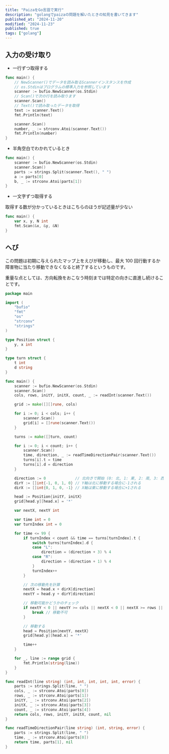 ```yaml
---
title: "PaizaをGo言語で実行"
description: "golangでpaizaの問題を解いたときの知見を書いてきます"
published_at: "2024-11-20"
modified: "2024-11-23"
published: true
tags: ["golang"]
---
```


## 入力の受け取り

- 一行ずつ取得する

```go
func main() {
	// NewScanner()でデータを読み取るScannerインスタンスを作成
	// os.Stdinはプログラムの標準入力を参照しています
	scanner := bufio.NewScanner(os.Stdin)
	// Scan()で次の行を読み取ります
	scanner.Scan()
	// Text()で読み取ったデータを取得
	text := scanner.Text()
	fmt.Println(text)

	scanner.Scan()
	number, _ := strconv.Atoi(scanner.Text())
	fmt.Println(number)
}
```

- 半角空白でわかれているとき

```go
func main() {
	scanner := bufio.NewScanner(os.Stdin)
	scanner.Scan()
	parts := strings.Split(scanner.Text(), " ")
	a := parts[0]
	b, _ := strconv.Atoi(parts[1])
}
```

- 一文字ずつ取得する

取得する数が分かっているときはこちらのほうが記述量が少ない

```go
func main() {
	var x, y, N int
	fmt.Scan(&x, &y, &N)
}
```

## へび

<LinkCard url="https://paiza.jp/works/mondai/a_rank_level_up_problems/a_rank_snake_mapmove_boss" />

この問題は初期に与えられたマップ上をえびが移動し、最大 100 回行動するか障害物に当たり移動できなくなると終了するというものです。

重量な点としては、方向転換をおこなう時刻までは特定の向きに直進し続けることです。

```go
package main

import (
	"bufio"
	"fmt"
	"os"
	"strconv"
	"strings"
)

type Position struct {
	y, x int
}

type turn struct {
	t int
	d string
}

func main() {
	scanner := bufio.NewScanner(os.Stdin)
	scanner.Scan()
	cols, rows, initY, initX, count, _ := readInt(scanner.Text())

	grid := make([][]rune, cols)

	for i := 0; i < cols; i++ {
		scanner.Scan()
		grid[i] = []rune(scanner.Text())
	}

	turns := make([]turn, count)

	for i := 0; i < count; i++ {
		scanner.Scan()
		time, direction, _ := readTimeDirectionPair(scanner.Text())
		turns[i].t = time
		turns[i].d = direction
	}

	direction := 0             // 北向きで開始 (0: 北, 1: 東, 2: 南, 3: 西)
	dirY := []int{-1, 0, 1, 0} // Y軸は北に移動する場合に-1される
	dirX := []int{0, 1, 0, -1} // X軸は東に移動する場合に+1される

	head := Position{initY, initX}
	grid[head.y][head.x] = '*'

	var nextX, nextY int

	var time int = 0
	var turnIndex int = 0

	for time <= 99 {
		if turnIndex < count && time == turns[turnIndex].t {
			switch turns[turnIndex].d {
			case "L":
				direction = (direction + 3) % 4
			case "R":
				direction = (direction + 1) % 4
			}
			turnIndex++
		}

		// 次の移動先を計算
		nextX = head.x + dirX[direction]
		nextY = head.y + dirY[direction]

		// 移動可能かどうかのチェック
		if nextY < 0 || nextY >= cols || nextX < 0 || nextX >= rows || grid[nextY][nextX] == '#' || grid[nextY][nextX] == '*' {
			break // 移動不可
		}

		// 移動する
		head = Position{nextY, nextX}
		grid[head.y][head.x] = '*'

		time++
	}

	for _, line := range grid {
		fmt.Println(string(line))
	}
}

func readInt(line string) (int, int, int, int, int, error) {
	parts := strings.Split(line, " ")
	cols, _ := strconv.Atoi(parts[0])
	rows, _ := strconv.Atoi(parts[1])
	initY, _ := strconv.Atoi(parts[2])
	initX, _ := strconv.Atoi(parts[3])
	count, _ := strconv.Atoi(parts[4])
	return cols, rows, initY, initX, count, nil
}

func readTimeDirectionPair(line string) (int, string, error) {
	parts := strings.Split(line, " ")
	time, _ := strconv.Atoi(parts[0])
	return time, parts[1], nil
}

```
